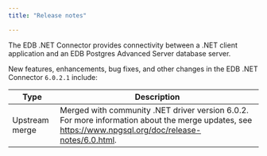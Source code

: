 ```yaml
---
title: "Release notes"

---
```

The EDB .NET Connector provides connectivity between a .NET client application and an EDB Postgres Advanced Server database server.

New features, enhancements, bug fixes, and other changes in the EDB .NET Connector `6.0.2.1` include:

| Type           | Description                                                                                                                                                     |
| -------------- | --------------------------------------------------------------------------------------------------------------------------------------------------------------- |
| Upstream merge | Merged with community .NET driver version 6.0.2. For more information about the merge updates, see <https://www.npgsql.org/doc/release-notes/6.0.html>.         |
